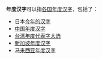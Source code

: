 '''年度汉字'''可以指[[各国年度汉字|各国年度汉字]]，包括了：
*日本[[今年的汉字|今年的汉字]]
*[[中国年度汉字|中国年度汉字]]
*[[台湾年度代表字大选|台湾年度代表字大选]]
*[[新加坡年度汉字|新加坡年度汉字]]
*[[马来西亚年度汉字|马来西亚年度汉字]]
{{消歧义|cat=四字消歧义}}